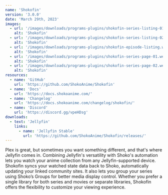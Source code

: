 ```yaml
---
name: 'Shokofin'
version: '3.0.0'
date: 'March 29th, 2023'
images:
  - url: '/images/downloads/programs-plugins/shokofin-series-listing-01.webp'
    alt: 'Shokofin'
  - url: '/images/downloads/programs-plugins/shokofin-series-listing-02.webp'
    alt: 'Shokofin'
  - url: '/images/downloads/programs-plugins/shokofin-episode-listing.webp'
    alt: 'Shokofin'
  - url: '/images/downloads/programs-plugins/shokofin-series-page-01.webp'
    alt: 'Shokofin'
  - url: '/images/downloads/programs-plugins/shokofin-series-page-02.webp'
    alt: 'Shokofin'
resources:
  - name: 'GitHub'
    url: 'https://github.com/ShokoAnime/Shokofin'
  - name: 'Docs'
    url: 'https://docs.shokoanime.com/'
  - name: 'Changelog'
    url: 'https://docs.shokoanime.com/changelog/shokofin/'
  - name: 'Discord'
    url: 'https://discord.gg/vpeHDsg'
downloads:
  - text: 'Jellyfin'
    links:
      - name: 'Jellyfin Stable'
        url: 'https://github.com/ShokoAnime/Shokofin/releases/'
---
```


Plex is great, but sometimes you want something different, and that's where Jellyfin comes in. Combining Jellyfin's
versatility with Shoko's automation lets you watch your anime collection from any Jellyfin-supported device. Shokofin
syncs your watched state data back to Shoko, automatically updating your linked community sites. It also lets you group
your series using Shoko’s Groups for better media display control. Whether you prefer a single library for both series
and movies or separate libraries, Shokofin offers the flexibility to customize your viewing experience.
